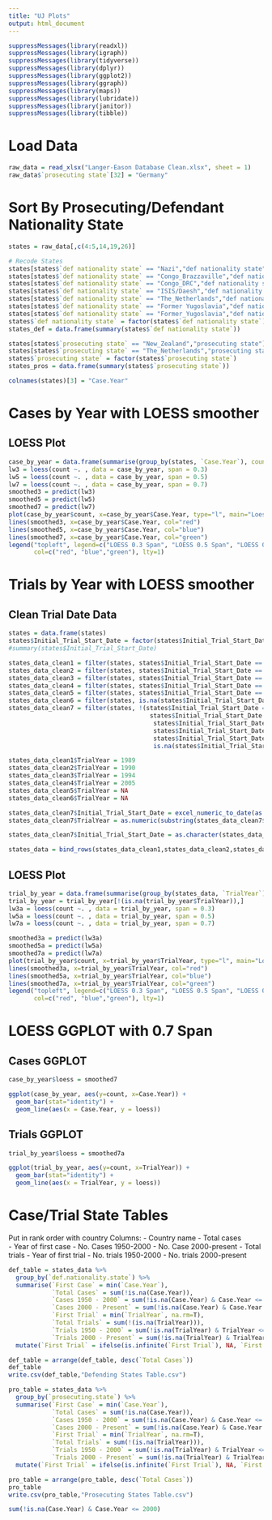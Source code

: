 ```yaml
---
title: "UJ Plots"
output: html_document
---
```


```r
suppressMessages(library(readxl))
suppressMessages(library(igraph))
suppressMessages(library(tidyverse))
suppressMessages(library(dplyr))
suppressMessages(library(ggplot2))
suppressMessages(library(ggraph))
suppressMessages(library(maps))
suppressMessages(library(lubridate))
suppressMessages(library(janitor))
suppressMessages(library(tibble))
```

# Load Data

```r
raw_data = read_xlsx("Langer-Eason Database Clean.xlsx", sheet = 1)
raw_data$`prosecuting state`[32] = "Germany"
```

# Sort By Prosecuting/Defendant Nationality State

```r
states = raw_data[,c(4:5,14,19,26)]

# Recode States
states[states$`def nationality state` == "Nazi","def nationality state"] = "Germany"
states[states$`def nationality state` == "Congo_Brazzaville","def nationality state"] = "Congo"
states[states$`def nationality state` == "Congo_DRC","def nationality state"] = "DRC"
states[states$`def nationality state` == "ISIS/Daesh","def nationality state"] = "Iraq" # Or Syria?
states[states$`def nationality state` == "The_Netherlands","def nationality state"] = "Netherlands"
states[states$`def nationality state` == "Former Yugoslavia","def nationality state"] = "Serbia"
states[states$`def nationality state` == "Former_Yugoslavia","def nationality state"] = "Serbia"
states$`def nationality state` = factor(states$`def nationality state`)
states_def = data.frame(summary(states$`def nationality state`))

states[states$`prosecuting state` == "New_Zealand","prosecuting state"] = "New Zealand"
states[states$`prosecuting state` == "The_Netherlands","prosecuting state"] = "Netherlands"
states$`prosecuting state` = factor(states$`prosecuting state`)
states_pros = data.frame(summary(states$`prosecuting state`))

colnames(states)[3] = "Case.Year"
```

# Cases by Year with LOESS smoother
## LOESS Plot
```r
case_by_year = data.frame(summarise(group_by(states, `Case.Year`), count = n()))
lw3 = loess(count ~. , data = case_by_year, span = 0.3)
lw5 = loess(count ~. , data = case_by_year, span = 0.5)
lw7 = loess(count ~. , data = case_by_year, span = 0.7)
smoothed3 = predict(lw3) 
smoothed5 = predict(lw5) 
smoothed7 = predict(lw7) 
plot(case_by_year$count, x=case_by_year$Case.Year, type="l", main="Loess Smoothing and Prediction for Cases by Year", xlab="Year", ylab="Counts")
lines(smoothed3, x=case_by_year$Case.Year, col="red")
lines(smoothed5, x=case_by_year$Case.Year, col="blue")
lines(smoothed7, x=case_by_year$Case.Year, col="green")
legend("topleft", legend=c("LOESS 0.3 Span", "LOESS 0.5 Span", "LOESS 0.7 Span"),
       col=c("red", "blue","green"), lty=1)
```

# Trials by Year with LOESS smoother

## Clean Trial Date Data

```r
states = data.frame(states)
states$Initial_Trial_Start_Date = factor(states$Initial_Trial_Start_Date)
#summary(states$Initial_Trial_Start_Date)

states_data_clean1 = filter(states, states$Initial_Trial_Start_Date == "1989 (approx)")
states_data_clean2 = filter(states, states$Initial_Trial_Start_Date == "1990 (approx)")
states_data_clean3 = filter(states, states$Initial_Trial_Start_Date == "1994 (approx)")
states_data_clean4 = filter(states, states$Initial_Trial_Start_Date == "2005")
states_data_clean5 = filter(states, states$Initial_Trial_Start_Date == "NA")
states_data_clean6 = filter(states, is.na(states$Initial_Trial_Start_Date))
states_data_clean7 = filter(states, !(states$Initial_Trial_Start_Date == "1989 (approx)"|
                                       states$Initial_Trial_Start_Date == "1990 (approx)" |
                                        states$Initial_Trial_Start_Date == "1994 (approx)" |
                                        states$Initial_Trial_Start_Date == "2005" |
                                        states$Initial_Trial_Start_Date == "NA" |
                                        is.na(states$Initial_Trial_Start_Date)))

states_data_clean1$TrialYear = 1989
states_data_clean2$TrialYear = 1990
states_data_clean3$TrialYear = 1994
states_data_clean4$TrialYear = 2005
states_data_clean5$TrialYear = NA
states_data_clean6$TrialYear = NA

states_data_clean7$Initial_Trial_Start_Date = excel_numeric_to_date(as.numeric(as.character(states_data_clean7$Initial_Trial_Start_Date)), date_system = "modern")    
states_data_clean7$TrialYear = as.numeric(substring(states_data_clean7$Initial_Trial_Start_Date,1,4))

states_data_clean7$Initial_Trial_Start_Date = as.character(states_data_clean7$Initial_Trial_Start_Date)

states_data = bind_rows(states_data_clean1,states_data_clean2,states_data_clean3,states_data_clean4,states_data_clean5,states_data_clean6,states_data_clean7)
```

## LOESS Plot

```r
trial_by_year = data.frame(summarise(group_by(states_data, `TrialYear`), count = n()))
trial_by_year = trial_by_year[!(is.na(trial_by_year$TrialYear)),]
lw3a = loess(count ~. , data = trial_by_year, span = 0.3)
lw5a = loess(count ~. , data = trial_by_year, span = 0.5)
lw7a = loess(count ~. , data = trial_by_year, span = 0.7)

smoothed3a = predict(lw3a) 
smoothed5a = predict(lw5a) 
smoothed7a = predict(lw7a) 
plot(trial_by_year$count, x=trial_by_year$TrialYear, type="l", main="Loess Smoothing and Prediction for Trials by Year", xlab="Year", ylab="Counts")
lines(smoothed3a, x=trial_by_year$TrialYear, col="red")
lines(smoothed5a, x=trial_by_year$TrialYear, col="blue")
lines(smoothed7a, x=trial_by_year$TrialYear, col="green")
legend("topleft", legend=c("LOESS 0.3 Span", "LOESS 0.5 Span", "LOESS 0.7 Span"),
       col=c("red", "blue","green"), lty=1)
```

# LOESS GGPLOT with 0.7 Span

## Cases GGPLOT
```r
case_by_year$loess = smoothed7

ggplot(case_by_year, aes(y=count, x=Case.Year)) +
  geom_bar(stat="identity") +
  geom_line(aes(x = Case.Year, y = loess))
```

## Trials GGPLOT

```r
trial_by_year$loess = smoothed7a

ggplot(trial_by_year, aes(y=count, x=TrialYear)) +
  geom_bar(stat="identity") +
  geom_line(aes(x = TrialYear, y = loess))
```


# Case/Trial State Tables

Put in rank order with country
Columns: 
- Country name
- Total cases  
- Year of first case
- No. Cases 1950-2000
- No. Case 2000-present
- Total trials
- Year of first trial
- No. trials 1950-2000
- No. trials 2000-present

```r
def_table = states_data %>% 
  group_by(`def.nationality.state`) %>% 
  summarise(`First Case` = min(`Case.Year`),
            `Total Cases` = sum(!is.na(Case.Year)),
            `Cases 1950 - 2000` = sum(!is.na(Case.Year) & Case.Year <= 2000),
            `Cases 2000 - Present` = sum(!is.na(Case.Year) & Case.Year > 2000),
            `First Trial` = min(`TrialYear`, na.rm=T),
            `Total Trials` = sum(!(is.na(TrialYear))),
            `Trials 1950 - 2000` = sum(!is.na(TrialYear) & TrialYear <= 2000),
            `Trials 2000 - Present` = sum(!is.na(TrialYear) & TrialYear > 2000)) %>%
  mutate(`First Trial` = ifelse(is.infinite(`First Trial`), NA, `First Trial`))

def_table = arrange(def_table, desc(`Total Cases`))
def_table
write.csv(def_table,"Defending States Table.csv")

pro_table = states_data %>% 
  group_by(`prosecuting.state`) %>% 
  summarise(`First Case` = min(`Case.Year`),
            `Total Cases` = sum(!is.na(Case.Year)),
            `Cases 1950 - 2000` = sum(!is.na(Case.Year) & Case.Year <= 2000),
            `Cases 2000 - Present` = sum(!is.na(Case.Year) & Case.Year > 2000),
            `First Trial` = min(`TrialYear`, na.rm=T),
            `Total Trials` = sum(!(is.na(TrialYear))),
            `Trials 1950 - 2000` = sum(!is.na(TrialYear) & TrialYear <= 2000),
            `Trials 2000 - Present` = sum(!is.na(TrialYear) & TrialYear > 2000)) %>%
  mutate(`First Trial` = ifelse(is.infinite(`First Trial`), NA, `First Trial`))

pro_table = arrange(pro_table, desc(`Total Cases`))
pro_table
write.csv(pro_table,"Prosecuting States Table.csv")

sum(!is.na(Case.Year) & Case.Year <= 2000)
```
